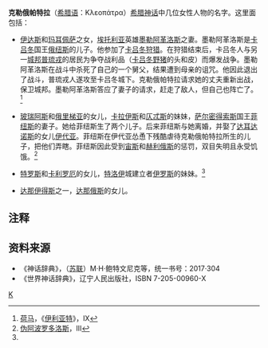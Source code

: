 {{Otheruses|克莱奥帕特拉|subject=神话中的克勒俄帕特拉|other=同名的历史人物}}
'''克勒俄帕特拉'''（[[希腊语|希腊语]]：Κλεοπάτρα）[[希腊神话|希腊神话]]中几位女性人物的名字。这里面包括：

*[[伊达斯|伊达斯]]和[[玛耳佩萨|玛耳佩萨]]之女，[[埃托利亚|埃托利亚]]英雄[[墨勒阿革洛斯|墨勒阿革洛斯]]之妻。墨勒阿革洛斯是[[卡吕冬|卡吕冬]]国王[[俄纽斯|俄纽斯]]的儿子。他参加了[[卡吕冬狩猎|卡吕冬狩猎]]。在狩猎结束后，卡吕冬人与另一[[希腊城邦|城邦]][[普琉戎|普琉戎]]的居民为争夺战利品（[[卡吕冬野猪|卡吕冬野猪]]的头和皮）而爆发战争。墨勒阿革洛斯在战斗中杀死了自己的一个舅父，结果遭到母亲的诅咒。他因此退出了战斗，普琉戎人遂攻至卡吕冬城下。克勒俄帕特拉请求她的丈夫重新出战，保卫城邦。墨勒阿革洛斯答应了妻子的请求，赶走了敌人，但自己也阵亡了。<ref>[[荷马|荷马]]，《[[伊利亚特|伊利亚特]]》，IX</ref>

*[[玻瑞阿斯|玻瑞阿斯]]和[[俄里梯亚|俄里梯亚]]的女儿，[[卡拉伊斯|卡拉伊斯]]和[[仄忒斯|仄忒斯]]的妹妹，[[萨尔密得索斯|萨尔密得索斯]]国王[[菲纽斯|菲纽斯]]的妻子。她给菲纽斯生了两个儿子。后来菲纽斯与她离婚，并娶了[[达耳达诺斯|达耳达诺斯]]的女儿[[伊代亚|伊代亚]]。菲纽斯在伊代亚怂恿下残酷虐待克勒俄帕特拉所生的儿子，把他们弄瞎。菲纽斯因此受到[[宙斯|宙斯]]和[[赫利俄斯|赫利俄斯]]的惩罚，双目失明且永受饥饿。<ref name="#1">[[伪阿波罗多洛斯|伪阿波罗多洛斯]]，III</ref>

*[[特罗斯|特罗斯]]和[[卡利罗厄|卡利罗厄]]的女儿，[[特洛伊|特洛伊]]城建立者[[伊罗斯|伊罗斯]]的妹妹。<ref name="#1"/>

*[[达那伊得斯|达那伊得斯]]之一，[[达那俄斯|达那俄斯]]的女儿。
==注释==
<references/>
==资料来源==
*《神话辞典》，（[[苏联|苏联]]）M·H·鲍特文尼克等，统一书号：2017·304
*《世界神话辞典》，辽宁人民出版社，ISBN 7-205-00960-X

[[Category:希腊神话人物|K]]
